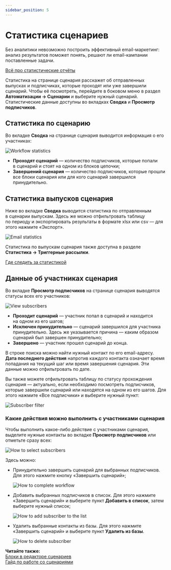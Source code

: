 ```yaml
---
sidebar_position: 5
---
```


# Статистика сценариев

Без аналитики невозможно построить эффективный email-маркетинг: анализ результатов поможет понять, решают&nbsp;ли email-кампании поставленные задачи.

[Всё про статистические отчёты](https://docs.sendsay.ru/statistics/all-about-campaign-reports/)

Статистика на&nbsp;странице сценария расскажет об&nbsp;отправленных выпусках и&nbsp;подписчиках, которые проходят или уже завершили сценарий. Чтобы её&nbsp;посмотреть, перейдите в&nbsp;боковом меню в&nbsp;раздел **Автоматизации&nbsp;&rarr; Сценарии** и&nbsp;выберите нужный сценарий. Статистические данные доступны во&nbsp;вкладках **Сводка** и&nbsp;**Просмотр подписчиков**.

## Статистика по&nbsp;сценарию

Во&nbsp;вкладке **Сводка** на&nbsp;странице сценария выводится информация о&nbsp;его участниках:

![Workflow statistics](/img/automations/automation-with-workflows/statistics/workflow-statistics.png)

- **Проходят сценарий**&nbsp;&mdash; количество подписчиков, которые попали в&nbsp;сценарий и&nbsp;стоят на&nbsp;одном из&nbsp;блоков цепочки;
- **Завершений сценария**&nbsp;&mdash; количество подписчиков, которые прошли все блоки сценария или для кого сценарий завершился принудительно.

## Статистика выпусков сценария

Ниже во&nbsp;вкладке **Сводка** выводится статистика по&nbsp;отправленным в&nbsp;сценарии выпускам. Здесь&nbsp;же можно отфильтровать таблицу по&nbsp;периоду и&nbsp;экспортировать результаты в&nbsp;формате xlsx или csv&nbsp;&mdash; для этого нажмите &laquo;Экспорт&raquo;.

![Email statistics](/img/automations/automation-with-workflows/statistics/email-statistics.png)

Статистика по&nbsp;выпускам сценария также доступна в&nbsp;разделе **Статистика &rarr; Триггерные рассылки**.

[Где следить за статистикой](https://docs.sendsay.ru/statistics/where-to-track-statistics)

## Данные об&nbsp;участниках сценария

Во&nbsp;вкладке **Просмотр подписчиков** на&nbsp;странице сценария выводятся статусы всех его участников:

![View subscribers](/img/automations/automation-with-workflows/statistics/view-subscribers.png)

- **Проходит сценарий**&nbsp;&mdash; участник попал в&nbsp;сценарий и&nbsp;находится на&nbsp;одном из&nbsp;его шагов;
- **Исключен принудительно**&nbsp;&mdash; сценарий завершился для участника принудительно. Здесь&nbsp;же указывается причина&nbsp;&mdash; каким образом сценарий был завершен принудительно;
- **Завершено**&nbsp;&mdash; участник прошел сценарий до&nbsp;конца.

В&nbsp;строке поиска можно найти нужный контакт по&nbsp;его email-адресу. **Дата последнего действия** напротив каждого контакта означает время попадания на&nbsp;текущий шаг или время завершения сценария. Эти данные можно отфильтровать по&nbsp;дате.

Вы&nbsp;также можете отфильтровать таблицу по&nbsp;статусу прохождения сценария&nbsp;&mdash; актуально, если необходимо посмотреть подписчиков, которые завершили сценарий или находятся на&nbsp;одном из&nbsp;его шагов. Для этого нажмите «Все подписчики» и&nbsp;выберите нужный пункт:

![Subscriber filter](/img/automations/automation-with-workflows/statistics/subscriber-filter.png)

### Какие действия можно выполнить с&nbsp;участниками сценария

Чтобы выполнить какое-либо действие с&nbsp;участниками сценария, выделите нужные контакты во&nbsp;вкладке **Просмотр подписчиков** или отметьте сразу всех:

![How to select subscribers](/img/automations/automation-with-workflows/statistics/how-to-select-subscribers.png)

Здесь можно:

- Принудительно завершить сценарий для выбранных подписчиков. Для этого нажмите кнопку &laquo;Завершить сценарий&raquo;;

  ![How to complete workflow](/img/automations/automation-with-workflows/statistics/how-to-complete-workflow.png)

- Добавить выбранных подписчиков в&nbsp;список. Для этого нажмите &laquo;Завершить сценарий&raquo; и&nbsp;выберите пункт **Добавить в&nbsp;список**, затем выберите нужный список;

  ![How to add subscriber to the list](/img/automations/automation-with-workflows/statistics/how-to-add-subscriber-to-the-list.png)

- Удалить выбранные контакты из&nbsp;базы. Для этого нажмите &laquo;Завершить сценарий&raquo; и&nbsp;выберите пункт **Удалить из&nbsp;базы**.

  ![How to delete subscriber](/img/automations/automation-with-workflows/statistics/how-to-delete-subscriber.png)

**Читайте также:**<br/>
[Блоки в редакторе сценариев](https://docs.sendsay.ru/automations/automation-with-workflows/workflow-blocks)<br/>
[Гайд по работе со сценариями](https://docs.sendsay.ru/automations/automation-with-workflows/workflow-guide)
